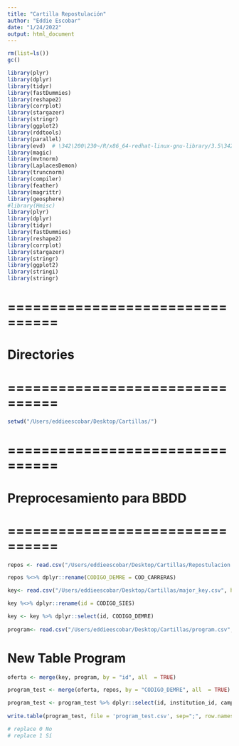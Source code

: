 ```yaml
---
title: "Cartilla Repostulación"
author: "Eddie Escobar"
date: "1/24/2022"
output: html_document
---
```


```r
rm(list=ls())
gc()
```

```r
library(plyr)
library(dplyr)
library(tidyr)
library(fastDummies)
library(reshape2)
library(corrplot)
library(stargazer)
library(stringr)
library(ggplot2)
library(rddtools)
library(parallel)
library(evd)  # \342\200\230~/R/x86_64-redhat-linux-gnu-library/3.5\342\200\231 (personal library in Hawk)
library(magic)
library(mvtnorm)
library(LaplacesDemon)
library(truncnorm)
library(compiler)
library(feather)
library(magrittr)
library(geosphere)
#library(Hmisc)
library(plyr)
library(dplyr)
library(tidyr)
library(fastDummies)
library(reshape2)
library(corrplot)
library(stargazer)
library(stringr)
library(ggplot2)
library(stringi)
library(stringr)
```

# ================================
# Directories
# ================================

```r

setwd("/Users/eddieescobar/Desktop/Cartillas/")

```

# ================================
# Preprocesamiento para BBDD
# ================================

```r

repos <- read.csv("/Users/eddieescobar/Desktop/Cartillas/Repostulacion adm 2021.csv", header=TRUE, sep=';')

repos %<>% dplyr::rename(CODIGO_DEMRE = COD_CARRERAS)

key<- read.csv("/Users/eddieescobar/Desktop/Cartillas/major_key.csv", header=TRUE, sep=';')

key %<>% dplyr::rename(id = CODIGO_SIES)

key <- key %>% dplyr::select(id, CODIGO_DEMRE)
  
program<- read.csv("/Users/eddieescobar/Desktop/Cartillas/program.csv", header=TRUE, sep=';')

```

# New Table Program

```r

oferta <- merge(key, program, by = "id", all  = TRUE)

program_test <- merge(oferta, repos, by = "CODIGO_DEMRE", all  = TRUE)

program_test <- program_test %>% dplyr::select(id, institution_id, campus_name, region_id, level_id, address, major_id, name, accredited, accredited_years, area_id, duration, duration_type, tuition, application_type, shift, entry_req, benefits, vacancies)
  
write.table(program_test, file = 'program_test.csv', sep=";", row.names = FALSE, quote = FALSE)

# replace 0 No
# replace 1 Sí

```



